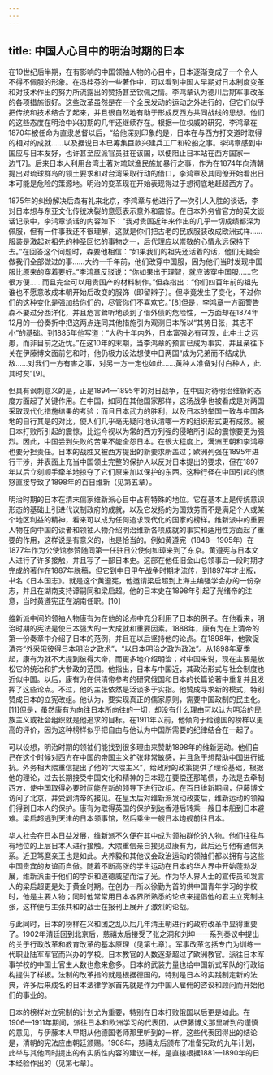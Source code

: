 ```yaml
---
---
---
```

title: 中国人心目中的明治时期的日本
---



在19世纪后半期，在有影响的中国领袖人物的心目中，日本逐渐变成了一个令人不得不佩服的形象。在冯桂芬的一些著作中，可以看到中国人早期对日本制度变革和对技术作出的努力所流露出的赞扬甚至钦佩之情。李鸿章认为德川后期军事改革的各项措施很好。这些改革虽然是在一个全民发动的运动之外进行的，但它们似乎把传统和技术结合了起来，并且很自然地有助于形成反西方共同战线的思想。他们的这些态度在明治中兴初期的几年还继续存在。根据一位权威的研究，李鸿章在1870年被任命为直隶总督以后，“给他深刻印象的是，日本在与西方打交道时取得的相对的成就……以及据说日本已筹集巨款兴建兵工厂和轮船之事。李鸿章感到中国应与日本友好，也许甚至应派官员驻在该国，以便阻止日本站在西方国家一边”[7]。后来日本人利用台湾土著对琉球渔民施加暴行之事，作为在1874年向清朝提出对琉球群岛的领土要求和对台湾采取行动的借口，李鸿章及其同僚开始看出日本可能是危险的策源地。明治的变革现在开始表现得过于想彻底地赶超西方了。

1875年的纠纷解决后森有礼来北京，李鸿章与他进行了一次引人入胜的谈话，李对日本想与东亚文化传统决裂的意愿表示意外和震惊。在日本外务省官方的英文谈话记录中，李鸿章谈话的内容如下：“我对贵国近年来作出的几乎一切成绩都深为佩服，但有一件事我还不很理解，这就是你们把古老的民族服装改成欧洲式样……服装是激起对祖先的神圣回忆的事物之一，后代理应以崇敬的心情永远保持下去。”在回答这个问题时，森要他相信：“如果我们的祖先还活着的话，他们无疑会做我们全部做过的事……大约一千年前，他们改穿中国服，因为他们当时发现中国服比原来的穿着要好。”李鸿章反驳说：“你如果出于理智，就应该穿中国服……它很方便……而且完全可以用贵国产的材料制作。”但森指出：“你们四百年前的祖先谁也不愿意改成本朝开始后改变的服饰（即留辫子）。但毕竟发生了变化，不过你们的这种变化是强加给你们的，尽管你们不喜欢它。”[8]但是，李鸿章一方面警告森不要过分西洋化，并且危言耸听地谈到了借外债的危险性，一方面却在1874年12月的一份奏折中把这两点连同其他措施引为观测日本所以“其势日张，其志不小”的基础。到1885年他写道：“大约十年内外，日本富强必有可观，此中土之远患，而非目前之近忧。”在这10年的末期，当李鸿章的预言已成为事实，并且亲往下关在伊藤博文面前乞和时，他仍极力设法想使中日两国“成为兄弟而不结成仇敌……对我们一方有害之事，对另一方一定也如此……黄种人准备对付白种人，此其时矣”[9]。

但具有讽刺意义的是，正是1894—1895年的对日战争，在中国对待明治维新的态度方面起了关键作用。在中国，如同在其他国家那样，这场战争也被看成是对两国采取现代化措施结果的考验；而且日本武力的胜利，以及日本的举国一致与中国各地的自行其是的对比，使人们几乎毫无疑问地认清哪一方的组织形式更有成效。被日本打败所引起的震惊，比迄今视以为常的西方列强的侵略所引起的震惊要更为强烈。因此，中国尝到失败的苦果不能全怨日本。在很大程度上，满洲王朝和李鸿章也要分担责任。日本的战胜又被西方提出的新要求所盖过；欧洲列强在1895年进行干涉，并表面上充当中国领土完整的保护人以反对日本提出的要求，但在1897年以后立刻顺手牵羊地掠夺了它们原来加以保护的东西。这种行径在中国引起的愤怒直接导致了1898年的百日维新（见第五章）。

明治时期的日本在清末儒家维新派心目中占有特殊的地位。它在基本上是传统意识形态的基础上引进代议制政府的成就，以及它发扬的为国效劳而不是满足个人或某个地区利益的精神，看来可以成为任何追求现代化的国家的榜样。维新派中的重要人物在向中国的读者和领袖人物介绍明治维新各项成就的事实和适用性方面起了重要的作用，这样说是有意义的，也是恰当的。例如黄遵宪（1848—1905年）在1877年作为公使馆参赞随同第一任驻日公使何如璋来到了东京。黄遵宪与日本文人进行了许多接触，并且写了一部日本史。这部在他任旧金山总领事后一段时期才完成的著作在1887年脱稿，但它到中日甲午战争时期才流传，到1897年才出版，书名《日本国志》。就是这个黄遵宪，他邀请梁启超到上海主编强学会办的一份杂志，并且在湖南支持谭嗣同和梁启超。他的日本史在1898年引起了光绪帝的注意，当时黄遵宪正在湖南任职。[10]

维新派中间的领袖人物康有为在他的论点中充分利用了日本的例子。在他看来，明治时期的宪法是使日本强大的一大成就和重要因素。1888年，康有为在上清帝的第一份奏章中介绍了日本的范例，并且在以后坚持他的论点。在1898年，他敦促清帝“外采俄彼得日本明治之政术”，“以日本明治之政为政法”。从1898年夏季起，康有为就不大提到彼得大帝，而更多地介绍明治；对中国来说，现在主要是放松它的统治和扩大参政的范围。他指出，日本与中国近，其政治形式与社会制度也近似中国。以后，康有为在供清帝参考的研究俄国和日本的长篇论著中重复并且发挥了这些论点。不过，他的主张依然是泛谈多于实指。他赞成寻求新的模式，特别赞成日本的立宪改组。他认为，要实现真正的儒家原则，需要中国政制的民主化。[11]但是，虽然康有为向往日本所向往的一切，却没有什么理由可以认为明治的民族主义或社会组织就是他追求的目标。在1911年以前，他倾向于给德国的榜样以更高的评价，因为这种榜样似乎把自由与他认为中国所需要的纪律结合在一起了。

可以设想，明治时期的领袖们能找到很多理由来赞助1898年的维新运动。他们自己在这个时候对西方在中国的帝国主义扩张非常敏感，并且急于想帮助中国进行抵抗。外务相大隈重信提出了他的“大隈主义”，给政府的政策提供了理论基础，根据他的理论，过去长期接受中国文化和精神的日本现在要偿还那笔债，办法是去牵制西方，使中国取得必要时间能在新的领导下进行改组。在百日维新期间，伊藤博文访问了北京，并受到清帝的接见。在皇太后对维新派发动政变后，维新运动的领袖们得到日本人的保护。康有为取得英国的保护到达香港后转乘一艘日本船到日本避难。梁启超逃到天津的日本领事馆，然后乘坐一艘日本炮舰前往日本。

华人社会在日本日益发展，维新派不久便在其中成为领袖群伦的人物。他们往往与有地位的上层日本人进行接触。大隈重信亲自接见过康有为，此后还与他有通信关系。近卫笃麿亲王也是如此。犬养毅和其他议会政治运动的领袖们都以拥有与这些中国贵宾的友谊而自傲。随着不断高涨的学生运动在日本的华人界中开始蓬勃发展，维新派由于他们的学识和道德威望而沽了光。作为华人界人士的宣传员和发言人的梁启超更是处于黄金时期。在创办一所以徐勤为首的供中国青年学习的学校时，他是主要人物；同时他常常用日本各界所熟悉的论点来提倡他的君主立宪制主张，这样便与主张共和的战士在报刊上展开了激烈的论战。

与此同时，日本的榜样在义和团之乱以后几年清王朝进行的政府改革中显得重要了。1902年清廷回到北京后，慈禧太后接受了张之洞和刘坤一一系列奏议中提出的关于行政改革和教育改革的基本原理（见第七章）。军事改革包括专门为训练一代职业陆军军官而兴办的学校。日本教官的人数逐渐超过了欧洲教官。派往日本军事学校的中国士官生人数也愈来愈多。日本的武装力量也给中国新式军队的行政结构提供了样板。法制的改革指的就是根据德国的，特别是日本的实践制定新的法典，许多后来成名的日本法律学家首先就是作为中国人雇佣的咨议和顾问而开始他们的事业的。

日本的榜样对立宪制的计划尤为重要，特别在日本打败俄国以后更是如此。在1906—1911年期间，派往日本和欧洲学习的代表团，从伊藤博文那里听到的谨慎的意见，与伊藤本人早期从他德国老师那里听到的一样。这些代表团得出的结论是，清朝的宪法应由朝廷颁赐。1908年，慈禧太后颁布了准备宪政的九年计划，此举与其他同时提出的有实质性内容的建议一样，是直接根据1881—1890年的日本经验作出的（见第七章）。